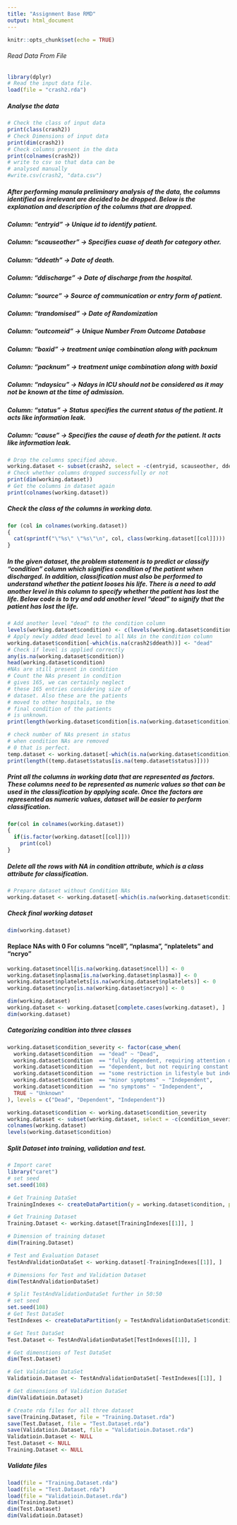 ```yaml
---
title: "Assignment Base RMD"
output: html_document
---
```


```r
knitr::opts_chunk$set(echo = TRUE)
```

###### Read Data From File

```r
library(dplyr)
# Read the input data file.
load(file = "crash2.rda")
```

##### Analyse the data 

```r
# Check the class of input data
print(class(crash2))
# Check Dimensions of input data
print(dim(crash2))
# Check columns present in the data
print(colnames(crash2))
# write to csv so that data can be
# analysed manually
#write.csv(crash2, "data.csv")
```


##### After performing manula preliminary analysis of the data, the columns identified as irrelevant are decided to be dropped. Below is the explanation and description of the columns that are dropped.

##### Column: "entryid" -> Unique id to identify patient.
##### Column: "scauseother" -> Specifies cuase of death for category other.
##### Column: "ddeath" -> Date of death.
##### Column: "ddischarge" -> Date of discharge from the hospital.
##### Column: "source" -> Source of communication or entry form of patient.
##### Column: "trandomised" -> Date of Randomization
##### Column: "outcomeid" -> Unique Number From Outcome Database
##### Column: "boxid" -> treatment uniqe combination along with packnum
##### Column: "packnum" -> treatment uniqe combination along with boxid
##### Column: "ndaysicu" -> Ndays in ICU should not be considered as it may not be known at the time of admission.
##### Column: "status" -> Status specifies the current status of the patient. It acts like information leak.
##### Column: "cause" -> Specifies the cause of death for the patient. It acts like information leak.

```r
# Drop the columns specified above.
working.dataset <- subset(crash2, select = -c(entryid, scauseother, ddeath, ddischarge, source, trandomised, outcomeid, boxid, packnum, ndaysicu, status, cause))
# Check whether columns dropped successfully or not
print(dim(working.dataset))
# Get the columns in dataset again
print(colnames(working.dataset))
```

##### Check the class of the columns in working data.

```r
for (col in colnames(working.dataset))
{
  cat(sprintf("\"%s\" \"%s\"\n", col, class(working.dataset[[col]])))
}
```

##### In the given dataset, the problem statement is to predict or classify "condition" column which signifies condition of the patient when discharged. In addition, classification must also be performed to understand whether the patient looses his life. There is a need to add another level in this column to specify whether the patient has lost the life. Below code is to try and add another level "dead" to signify that the patient has lost the life.

```r
# Add another level "dead" to the condition column
levels(working.dataset$condition) <- c(levels(working.dataset$condition), "dead")
# Apply newly added dead level to all NAs in the condition column
working.dataset$condition[-which(is.na(crash2$ddeath))] <- "dead"
# Check if level is applied correctly
any(is.na(working.dataset$condition))
head(working.dataset$condition)
#NAs are still present in condition
# Count the NAs present in condition
# gives 165, we can certainly neglect
# these 165 entries considering size of 
# dataset. Also these are the patients
# moved to other hospitals, so the 
# final condition of the patients
# is unknown.
print(length(working.dataset$condition[is.na(working.dataset$condition)]))

# check number of NAs present in status
# when condition NAs are removed
# 0 that is perfect.
temp.dataset <- working.dataset[-which(is.na(working.dataset$condition)), ]
print(length((temp.dataset$status[is.na(temp.dataset$status)])))
```
##### Print all the columns in working data that are represented as factors. These columns need to be represented as numeric values so that can be used in the classification by applying scale. Once the factors are represented as numeric values, dataset will be easier to perform classification.

```r
for(col in colnames(working.dataset))
{
  if(is.factor(working.dataset[[col]]))
    print(col)
}
```

##### Delete all the rows with NA in condition attribute, which is a class attribute for classification.

```r
# Prepare dataset without Condition NAs
working.dataset <- working.dataset[-which(is.na(working.dataset$condition)), ]
```

##### Check final working dataset

```r
dim(working.dataset)
```

#### Replace NAs with 0 For columns "ncell", "nplasma", "nplatelets" and "ncryo"

```r
working.dataset$ncell[is.na(working.dataset$ncell)] <- 0
working.dataset$nplasma[is.na(working.dataset$nplasma)] <- 0
working.dataset$nplatelets[is.na(working.dataset$nplatelets)] <- 0
working.dataset$ncryo[is.na(working.dataset$ncryo)] <- 0

dim(working.dataset)
working.dataset <- working.dataset[complete.cases(working.dataset), ]
dim(working.dataset)
```
##### Categorizing condition into three classes

```r
working.dataset$condition_severity <- factor(case_when(
  working.dataset$condition  == "dead" ~ "Dead",
  working.dataset$condition  == "fully dependent, requiring attention day and night" ~ "Dependent",
  working.dataset$condition  == "dependent, but not requiring constant attention" ~ "Dependent",
  working.dataset$condition  == "some restriction in lifestyle but independent" ~ "Independent",
  working.dataset$condition  == "minor symptoms" ~ "Independent",
  working.dataset$condition  == "no symptoms" ~ "Independent",
  TRUE ~ "Unknown"
), levels = c("Dead", "Dependent", "Independent"))

working.dataset$condition <- working.dataset$condition_severity
working.dataset <- subset(working.dataset, select = -c(condition_severity))
colnames(working.dataset)
levels(working.dataset$condition)
```

##### Split Dataset into training, validation and test.

```r
# Import caret
library("caret")
# set seed
set.seed(108)

# Get Training DataSet
TrainingIndexes <- createDataPartition(y = working.dataset$condition, p = 0.6)

# Get Training Dataset
Training.Dataset <- working.dataset[TrainingIndexes[[1]], ]

# Dimension of training dataset
dim(Training.Dataset)

# Test and Evaluation Dataset
TestAndValidationDataSet <- working.dataset[-TrainingIndexes[[1]], ]

# Dimensions for Test and Validation Dataset
dim(TestAndValidationDataSet)

# Split TestAndValidationDataSet further in 50:50
# set seed
set.seed(108)
# Get Test DataSet
TestIndexes <- createDataPartition(y = TestAndValidationDataSet$condition, p = 0.5)

# Get Test DataSet
Test.Dataset <- TestAndValidationDataSet[TestIndexes[[1]], ]

# Get dimenstions of Test DataSet
dim(Test.Dataset)

# Get Validation DataSet
Validatioin.Dataset <- TestAndValidationDataSet[-TestIndexes[[1]], ]

# Get dimensions of Validation DataSet
dim(Validatioin.Dataset)

# Create rda files for all three dataset
save(Training.Dataset, file = "Training.Dataset.rda")
save(Test.Dataset, file = "Test.Dataset.rda")
save(Validatioin.Dataset, file = "Validatioin.Dataset.rda")
Validatioin.Dataset <- NULL
Test.Dataset <- NULL
Training.Dataset <- NULL
```


##### Validate files

```r
load(file = "Training.Dataset.rda")
load(file = "Test.Dataset.rda")
load(file = "Validatioin.Dataset.rda")
dim(Training.Dataset)
dim(Test.Dataset)
dim(Validatioin.Dataset)
```






